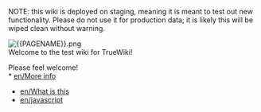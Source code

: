 NOTE: this wiki is deployed on staging, meaning it is meant to test out new functionality. Please do not use it for production data; it is likely this will be wiped clean without warning.

[[File:{{PAGENAME}}.png|left|middle]]
<br clear="both">
Welcome to the test wiki for TrueWiki!

Please feel welcome!
<br clear=all> 
* [[en/More info]]
* [[en/What is this]]
* [[en/javascript]]